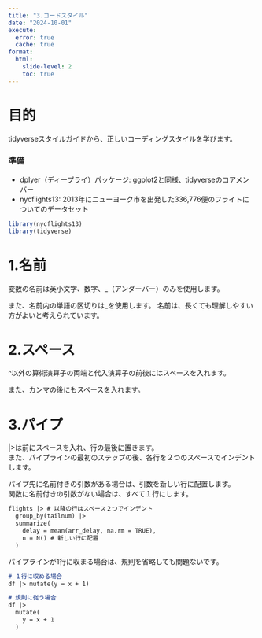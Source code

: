 ```yaml
---
title: "3.コードスタイル"
date: "2024-10-01"
execute: 
  error: true
  cache: true
format:
  html: 
    slide-level: 2
    toc: true
---
```


# 目的
tidyverseスタイルガイドから、正しいコーディングスタイルを学びます。  

### 準備
- dplyer（ディープライ）パッケージ: ggplot2と同様、tidyverseのコアメンバー
- nycflights13: 2013年にニューヨーク市を出発した336,776便のフライトについてのデータセット
```r
library(nycflights13)
library(tidyverse)
```

# 1.名前
変数の名前は英小文字、数字、_（アンダーバー）のみを使用します。  

また、名前内の単語の区切りは_を使用します。
名前は、長くても理解しやすい方がよいと考えられています。

# 2.スペース
^以外の算術演算子の両端と代入演算子の前後にはスペースを入れます。

また、カンマの後にもスペースを入れます。

# 3.パイプ
|>は前にスペースを入れ、行の最後に置きます。  
また、パイプラインの最初のステップの後、各行を２つのスペースでインデントします。

パイプ先に名前付きの引数がある場合は、引数を新しい行に配置します。  
関数に名前付きの引数がない場合は、すべて１行にします。

```markdown
flights |> # 以降の行はスペース２つでインデント
  group_by(tailnum) |>
  summarize(
    delay = mean(arr_delay, na.rm = TRUE),
    n = N() # 新しい行に配置
  )
```

パイプラインが1行に収まる場合は、規則を省略しても問題ないです。
```markdown
# １行に収める場合
df |> mutate(y = x + 1)

# 規則に従う場合
df |>
  mutate(
    y = x + 1
  )

```

